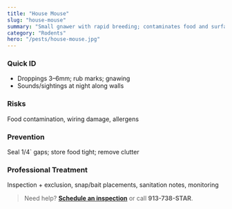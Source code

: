 ```yaml
---
title: "House Mouse"
slug: "house-mouse"
summary: "Small gnawer with rapid breeding; contaminates food and surfaces."
category: "Rodents"
hero: "/pests/house-mouse.jpg"
---
```


### Quick ID
- Droppings 3–6mm; rub marks; gnawing
- Sounds/sightings at night along walls

### Risks
Food contamination, wiring damage, allergens

### Prevention
Seal 1/4` gaps; store food tight; remove clutter

### Professional Treatment
Inspection + exclusion, snap/bait placements, sanitation notes, monitoring

> Need help? [**Schedule an inspection**](/schedule) or call **913-738-STAR**.

